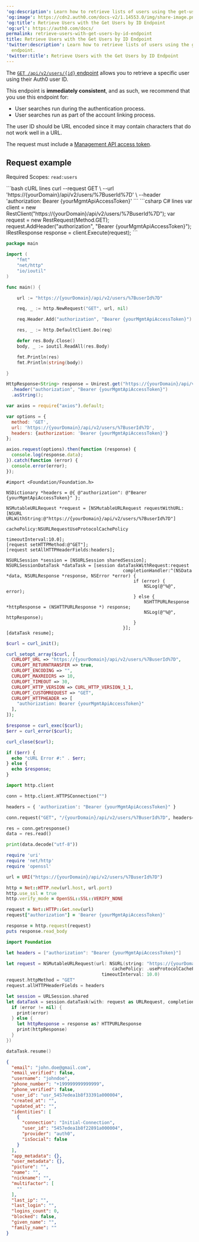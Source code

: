 ---
'og:description': Learn how to retrieve lists of users using the get-users-by-id endpoint.
'og:image': https://cdn2.auth0.com/docs-v2/1.14553.0/img/share-image.png
'og:title': Retrieve Users with the Get Users by ID Endpoint
'og:url': https://auth0.com/docs/
permalink: retrieve-users-with-get-users-by-id-endpoint
title: Retrieve Users with the Get Users by ID Endpoint
'twitter:description': Learn how to retrieve lists of users using the get-users-by-id
  endpoint.
'twitter:title': Retrieve Users with the Get Users by ID Endpoint
---
The [`GET /api/v2/users/{id}` endpoint](https://auth0.com/docs/api/management/v2#!/Users/get_users_by_id) allows you to retrieve a specific user using their Auth0 user ID.

This endpoint is **immediately consistent**, and as such, we recommend that you use this endpoint for:

* User searches run during the authentication process.
* User searches run as part of the account linking process.

The user ID should be URL encoded since it may contain characters that do not work well in a URL.

The request must include a [Management API access token](/docs/secure/tokens/access-tokens/management-api-access-tokens).

## Request example

Required Scopes: `read:users`

<CodeGroup>
```bash cURL lines
curl --request GET \
  --url 'https://{yourDomain}/api/v2/users/%7BuserId%7D' \
  --header 'authorization: Bearer {yourMgmtApiAccessToken}'
```
```csharp C# lines
var client = new RestClient("https://{yourDomain}/api/v2/users/%7BuserId%7D");
var request = new RestRequest(Method.GET);
request.AddHeader("authorization", "Bearer {yourMgmtApiAccessToken}");
IRestResponse response = client.Execute(request);
```

```go Go lines
package main

import (
	"fmt"
	"net/http"
	"io/ioutil"
)

func main() {

	url := "https://{yourDomain}/api/v2/users/%7BuserId%7D"

	req, _ := http.NewRequest("GET", url, nil)

	req.Header.Add("authorization", "Bearer {yourMgmtApiAccessToken}")

	res, _ := http.DefaultClient.Do(req)

	defer res.Body.Close()
	body, _ := ioutil.ReadAll(res.Body)

	fmt.Println(res)
	fmt.Println(string(body))

}
```
```java Java lines
HttpResponse<String> response = Unirest.get("https://{yourDomain}/api/v2/users/%7BuserId%7D")
  .header("authorization", "Bearer {yourMgmtApiAccessToken}")
  .asString();
```

```javascript Node.JS lines
var axios = require("axios").default;

var options = {
  method: 'GET',
  url: 'https://{yourDomain}/api/v2/users/%7BuserId%7D',
  headers: {authorization: 'Bearer {yourMgmtApiAccessToken}'}
};

axios.request(options).then(function (response) {
  console.log(response.data);
}).catch(function (error) {
  console.error(error);
});
```
```obj-c Obj-C lines
#import <Foundation/Foundation.h>

NSDictionary *headers = @{ @"authorization": @"Bearer {yourMgmtApiAccessToken}" };

NSMutableURLRequest *request = [NSMutableURLRequest requestWithURL:[NSURL URLWithString:@"https://{yourDomain}/api/v2/users/%7BuserId%7D"]
                                                       cachePolicy:NSURLRequestUseProtocolCachePolicy
                                                   timeoutInterval:10.0];
[request setHTTPMethod:@"GET"];
[request setAllHTTPHeaderFields:headers];

NSURLSession *session = [NSURLSession sharedSession];
NSURLSessionDataTask *dataTask = [session dataTaskWithRequest:request
                                            completionHandler:^(NSData *data, NSURLResponse *response, NSError *error) {
                                                if (error) {
                                                    NSLog(@"%@", error);
                                                } else {
                                                    NSHTTPURLResponse *httpResponse = (NSHTTPURLResponse *) response;
                                                    NSLog(@"%@", httpResponse);
                                                }
                                            }];
[dataTask resume];
```

```php PHP lines
$curl = curl_init();

curl_setopt_array($curl, [
  CURLOPT_URL => "https://{yourDomain}/api/v2/users/%7BuserId%7D",
  CURLOPT_RETURNTRANSFER => true,
  CURLOPT_ENCODING => "",
  CURLOPT_MAXREDIRS => 10,
  CURLOPT_TIMEOUT => 30,
  CURLOPT_HTTP_VERSION => CURL_HTTP_VERSION_1_1,
  CURLOPT_CUSTOMREQUEST => "GET",
  CURLOPT_HTTPHEADER => [
    "authorization: Bearer {yourMgmtApiAccessToken}"
  ],
]);

$response = curl_exec($curl);
$err = curl_error($curl);

curl_close($curl);

if ($err) {
  echo "cURL Error #:" . $err;
} else {
  echo $response;
}
```
```python Python lines
import http.client

conn = http.client.HTTPSConnection("")

headers = { 'authorization': "Bearer {yourMgmtApiAccessToken}" }

conn.request("GET", "/{yourDomain}/api/v2/users/%7BuserId%7D", headers=headers)

res = conn.getresponse()
data = res.read()

print(data.decode("utf-8"))
```

```ruby Ruby lines
require 'uri'
require 'net/http'
require 'openssl'

url = URI("https://{yourDomain}/api/v2/users/%7BuserId%7D")

http = Net::HTTP.new(url.host, url.port)
http.use_ssl = true
http.verify_mode = OpenSSL::SSL::VERIFY_NONE

request = Net::HTTP::Get.new(url)
request["authorization"] = 'Bearer {yourMgmtApiAccessToken}'

response = http.request(request)
puts response.read_body
```
```swift Swift lines
import Foundation

let headers = ["authorization": "Bearer {yourMgmtApiAccessToken}"]

let request = NSMutableURLRequest(url: NSURL(string: "https://{yourDomain}/api/v2/users/%7BuserId%7D")! as URL,
                                        cachePolicy: .useProtocolCachePolicy,
                                    timeoutInterval: 10.0)
request.httpMethod = "GET"
request.allHTTPHeaderFields = headers

let session = URLSession.shared
let dataTask = session.dataTask(with: request as URLRequest, completionHandler: { (data, response, error) -> Void in
  if (error != nil) {
    print(error)
  } else {
    let httpResponse = response as? HTTPURLResponse
    print(httpResponse)
  }
})

dataTask.resume()
```
</CodeGroup>

```json lines expandable
{
  "email": "john.doe@gmail.com",
  "email_verified": false,
  "username": "johndoe",
  "phone_number": "+199999999999999",
  "phone_verified": false,
  "user_id": "usr_5457edea1b8f33391a000004",
  "created_at": "",
  "updated_at": "",
  "identities": [
    {
      "connection": "Initial-Connection",
      "user_id": "5457edea1b8f22891a000004",
      "provider": "auth0",
      "isSocial": false
    }
  ],
  "app_metadata": {},
  "user_metadata": {},
  "picture": "",
  "name": "",
  "nickname": "",
  "multifactor": [
    ""
  ],
  "last_ip": "",
  "last_login": "",
  "logins_count": 0,
  "blocked": false,
  "given_name": "",
  "family_name": ""
}
```



